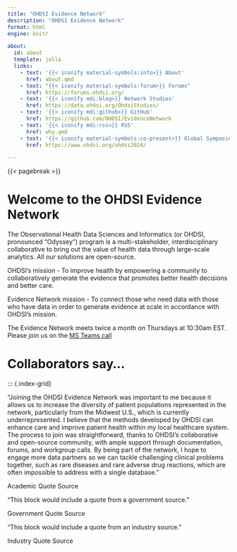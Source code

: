 ```yaml
---
title: "OHDSI Evidence Network"
description: "OHDSI Evidence Network"
format: html
engine: knitr

about:
  id: about
  template: jolla
  links:
    - text: '{{< iconify material-symbols:info>}} About'
      href: about.qmd
    - text: "{{< iconify material-symbols:forum>}} Forums"
      href: https://forums.ohdsi.org/
    - text: '{{< iconify mdi:blog>}} Network Studies'
      href: https://data.ohdsi.org/OhdsiStudies/
    - text: '{{< iconify mdi:github>}} GitHub'
      href: https://github.com/OHDSI/EvidenceNetwork
    - text: '{{< iconify mdi:rss>}} RSS'
      href: why.qmd
    - text: '{{< iconify material-symbols:co-present>}} Global Symposium'
      href: https://www.ohdsi.org/ohdsi2024/

---
```


::: {#about}
:::

{{< pagebreak >}}

::: {.column-page}

# Welcome to the OHDSI Evidence Network

The Observational Health Data Sciences and Informatics (or OHDSI, pronounced "Odyssey") program is a multi-stakeholder, interdisciplinary collaborative to bring out the value of health data through large-scale analytics. All our solutions are open-source.

OHDSI’s mission - To improve health by empowering a community to collaboratively generate the evidence that promotes better health decisions and better care.

Evidence Network mission - To connect those who need data with those who have data in order to generate evidence at scale in accordance with OHDSI's mission.

The Evidence Network meets twice a month on Thursdays at 10:30am EST. Please join us on the [MS Teams call](https://teams.microsoft.com/l/meetup-join/19%3aLfldTmDbcMLKkVZLXnRHW16eGF6wbl6hLRpCr6MBlmw1%40thread.tacv2/1705457873853?context=%7b%22Tid%22%3a%22a30f0094-9120-4aab-ba4c-e5509023b2d5%22%2c%22Oid%22%3a%223c193b7f-c2ab-4bcf-b88c-f89a6b1fba38%22%7d)



# Collaborators say...
:::

::: {.index-grid}

::: {.index-g-col-4 .card .border-light .mb-3 .text-center}
::: {.card-body}
["Joining the OHDSI Evidence Network was important to me because it  allows us to increase the diversity of patient populations represented in the network, particularly from the Midwest U.S., which is currently underrepresented. I believe that the methods developed by OHDSI can  enhance care and improve patient health within my local healthcare system. The process to join was straightforward, thanks to OHDSI’s collaborative and open-source community, with ample support through documentation, forums, and workgroup calls. By being part of the network, I hope to engage more data  partners so we can tackle challenging clinical problems together, such as rare diseases and rare adverse drug reactions, which are often impossible to address with a single database."]{.card-text}

[Academic Quote Source]{.blockquote-footer}
:::
:::

::: {.index-g-col-4 .card .border-light .mb-3 .text-center}
::: {.card-body}
["This block would include a quote from a government source."]{.card-text}

[Government Quote Source]{.blockquote-footer}
:::
:::

::: {.index-g-col-4 .card .border-light .mb-3 .text-center}
::: {.card-body}
["This block would include a quote from an industry source."]{.card-text}

[Industry Quote Source]{.blockquote-footer}
:::
:::
